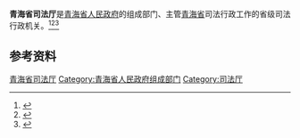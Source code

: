 {{Infobox PRCG
|机构名称 = 青海省司法厅
|标志1    = Red star.svg
|标志1说明 =
|职位1    = 厅长
|人员1    = 
|职位2    = 副厅长
|人员2    = [[潘志刚|潘志刚]]{{wrap}}[[孙青海|孙青海]]{{wrap}}[[甘韬|甘　韬]]
|人数2    = 3
|成立时间 =
|业务上级机构 = [[中华人民共和国司法部|中华人民共和国司法部]]
|组织上级机构 = [[青海省人民政府|青海省人民政府]]
|中共上级 = [[中国共产党青海省委员会政法委员会|中国共产党青海省委员会政法委员会]]
|中共本级 =
|本级纪检 =
|本级监察 =
|机构类型 = 省级人民政府组成部门
|行政级别 = 正地厅级
|地址1    = [[青海省|青海省]]
|网站     = 青海司法行政网
|网址     = http://sft.qinghai.gov.cn/
}}

'''青海省司法厅'''是[[青海省人民政府|青海省人民政府]]的组成部门、主管[[青海省|青海省]]司法行政工作的省级司法行政机关。<ref>{{Cite book|title=中华实用法学大辞典|author=栗劲, 李放主编; 马新福, 龙斯荣, 高格副主编|publisher=吉林大学出版社|year=1988|isbn=|location=长春|pages=}}</ref><ref>{{Cite book|title=法学大辞典|author=邹瑜, 顾明总主编; 高扬瑜, 郑杨副总主编|publisher=中国政法大学出版社|year=1991|isbn=|location=北京|pages=}}</ref><ref>{{Cite book|title=中华法学大辞典 • 诉讼法学卷|author=陈光中主编; 丁慕英, 刘文, 田祖思等编|publisher=中国检察出版社|year=1995|isbn=|location=北京|pages=}}</ref>

== 参考资料 ==
{{reflist}}

[[Category:青海省司法厅|]]
[[Category:青海省人民政府组成部门|Category:青海省人民政府组成部门]]
[[Category:司法厅|Category:司法厅]]